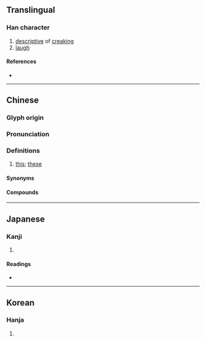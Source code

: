 {{character info/new}}
==Translingual==

===Han character===
{{Han char|rn=30|rad=口|as=06|sn=9|four=67000|canj=ROSK|ids=⿰口伊}}

# [[descriptive]] of [[creak]]ing
# [[laugh]]

====References====
* {{Han ref|kx=0188.100|dkj=03579|dj=0407.100|hdz=10618.070|uh=54BF|ud=21695|bh=ABA9|bd=43945}}

----

==Chinese==
{{zh-forms}}

===Glyph origin===
{{Han etym}}

===Pronunciation===
{{zh-pron
|m=yī
|c=ji1
|mc=y
|oc=y
|cat=
}}

===Definitions===
{{zh-hanzi}}

# {{lb|zh|Cantonese}} [[this]]; [[these]]

====Synonyms====
{{zh-dial|這}}

====Compounds====
{{zh-der|咿呦|咿咿|咿咿啞啞|咿哩呱喇|咿唔|咿啞|咿喔|咿嚘|咿軋|喔咿|喔咿嚅唲|噢咿|嚘咿}}

----

==Japanese==

===Kanji===
{{ja-kanji|grade=|rs=口06}}

# {{defn|lang=ja|sort=口06}}

====Readings====
* {{ja-readings|on=[[い]] (i)|kun=[[つくりわらい]] (tsukuriwarai)}}

----

==Korean==

===Hanja===
{{ko-hanja|hangeul=이|rv=i|mr=i}}

# {{defn|lang=ko|sort=口06}}